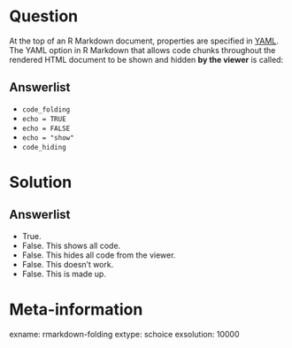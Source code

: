 Question
========

At the top of an R Markdown document, properties are specified in [YAML](https://en.wikipedia.org/wiki/YAML). The YAML option in R Markdown that allows code chunks throughout the rendered HTML document to be shown and hidden **by the viewer** is called:

Answerlist
----------
* `code_folding`
* `echo = TRUE`
* `echo = FALSE`
* `echo = "show"`
* `code_hiding`

Solution
========

Answerlist
----------
* True. 
* False. This shows all code. 
* False. This hides all code from the viewer.
* False. This doesn't work.
* False. This is made up.

Meta-information
================
exname: rmarkdown-folding
extype: schoice
exsolution: 10000
